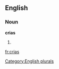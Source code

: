 
==English==

===Noun===
'''crias'''

# {{plural of|[[cria]]}}

[[Category:English plurals]]

[[fr:crias]]